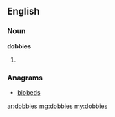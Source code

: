 ==English==

===Noun===
'''dobbies'''

# {{plural of|[[dobby]]}}

===Anagrams===
* [[biobeds#English|biobeds]]

[[ar:dobbies]]
[[mg:dobbies]]
[[my:dobbies]]